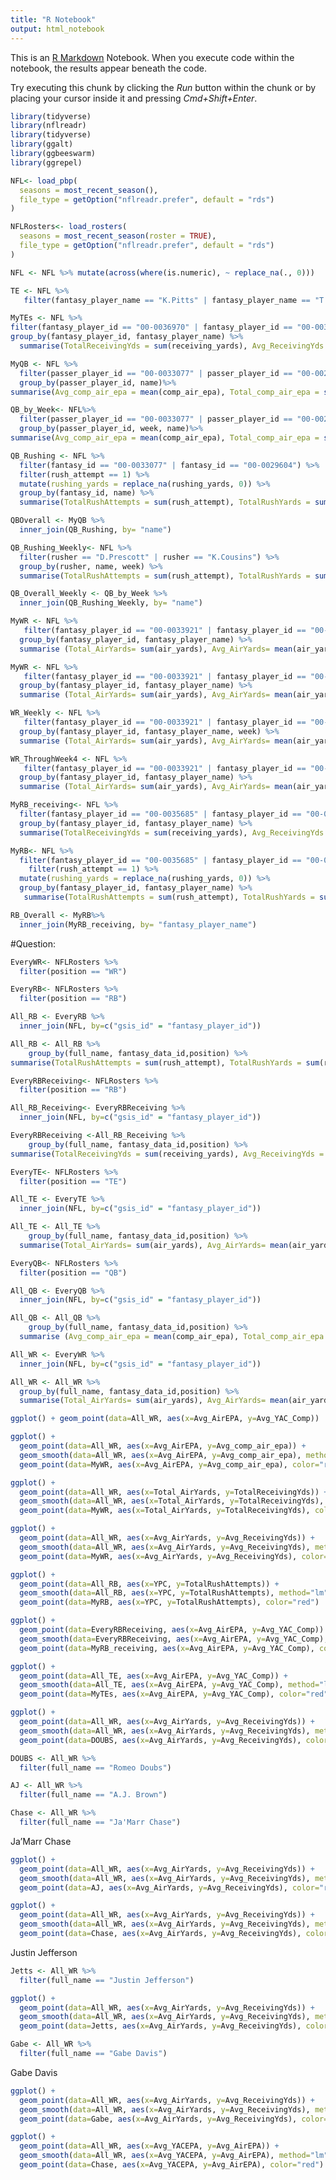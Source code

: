 ```yaml
---
title: "R Notebook"
output: html_notebook
---
```


This is an [R Markdown](http://rmarkdown.rstudio.com) Notebook. When you execute code within the notebook, the results appear beneath the code. 

Try executing this chunk by clicking the *Run* button within the chunk or by placing your cursor inside it and pressing *Cmd+Shift+Enter*. 

```r
library(tidyverse)
library(nflreadr)
library(tidyverse)
library(ggalt)
library(ggbeeswarm)
library(ggrepel)
```
```r
NFL<- load_pbp(
  seasons = most_recent_season(),
  file_type = getOption("nflreadr.prefer", default = "rds")
)
```

```r
NFLRosters<- load_rosters(
  seasons = most_recent_season(roster = TRUE),
  file_type = getOption("nflreadr.prefer", default = "rds")
)
```

```r
NFL <- NFL %>% mutate(across(where(is.numeric), ~ replace_na(., 0)))
```


```r
TE <- NFL %>% 
   filter(fantasy_player_name == "K.Pitts" | fantasy_player_name == "T.Conklin" )
```
```r
MyTEs <- NFL %>% 
filter(fantasy_player_id == "00-0036970" | fantasy_player_id == "00-0034270" ) %>% 
group_by(fantasy_player_id, fantasy_player_name) %>% 
  summarise(TotalReceivingYds = sum(receiving_yards), Avg_ReceivingYds = mean(receiving_yards), Total_AirYards= sum(air_yards), Avg_AirYards= mean(air_yards), Avg__YAC = mean (yards_after_catch), Total_YAC = sum (yards_after_catch), Avg_AirEPA = mean (air_epa), Total_AirEPA = sum(air_epa), Avg_YACEPA =mean (yac_epa), Total_YacEPA = sum(yac_epa), Avg_comp_air_epa = mean(comp_air_epa), Total_comp_air_epa = sum (comp_air_epa), Total_YAC_Comp = sum(comp_yac_epa), Avg_YAC_Comp = mean(comp_yac_epa), Total_YAC_WPA = sum(yac_wpa), Avg_YAC_WPA = mean(yac_wpa))
```


```r
MyQB <- NFL %>% 
  filter(passer_player_id == "00-0033077" | passer_player_id == "00-0029604")%>% 
  group_by(passer_player_id, name)%>% 
summarise(Avg_comp_air_epa = mean(comp_air_epa), Total_comp_air_epa = sum (comp_air_epa), Total_pass_touchdown = sum (pass_touchdown), Total_complete_pass = sum(complete_pass), Total_Pass_attempt = sum(pass_attempt), Interceptions = sum(interception), TotalQBEPA =sum(qb_epa), Avg_QBEPA = mean(qb_epa), Avg_pass_oe = mean(pass_oe), Avg_comp_air_epa = mean(comp_air_epa), Total_comp_air_epa = sum(comp_air_epa), TotalDropbacks= sum (qb_dropback))
```


```r
QB_by_Week<- NFL%>% 
  filter(passer_player_id == "00-0033077" | passer_player_id == "00-0029604")%>% 
  group_by(passer_player_id, week, name)%>% 
summarise(Avg_comp_air_epa = mean(comp_air_epa), Total_comp_air_epa = sum (comp_air_epa), Total_pass_touchdown = sum (pass_touchdown), Total_complete_pass = sum(complete_pass), Total_Pass_attempt = sum(pass_attempt), TotalQBEPA =sum(qb_epa), Avg_QBEPA = mean(qb_epa), Avg_pass_oe = mean(pass_oe), Avg_comp_air_epa = mean(comp_air_epa), Total_comp_air_epa = sum(comp_air_epa), TotalDropbacks= sum (qb_dropback), Interceptions = sum(interception))
```
```r
QB_Rushing <- NFL %>% 
  filter(fantasy_id == "00-0033077" | fantasy_id == "00-0029604") %>% 
  filter(rush_attempt == 1) %>% 
  mutate(rushing_yards = replace_na(rushing_yards, 0)) %>% 
  group_by(fantasy_id, name) %>% 
  summarise(TotalRushAttempts = sum(rush_attempt), TotalRushYards = sum(rushing_yards))
```
```r
QBOverall <- MyQB %>% 
  inner_join(QB_Rushing, by= "name")
```

```r
QB_Rushing_Weekly<- NFL %>% 
  filter(rusher == "D.Prescott" | rusher == "K.Cousins") %>% 
  group_by(rusher, name, week) %>% 
  summarise(TotalRushAttempts = sum(rush_attempt), TotalRushYards = sum(rushing_yards))
```
```r
QB_Overall_Weekly <- QB_by_Week %>% 
  inner_join(QB_Rushing_Weekly, by= "name")
```

```r
MyWR <- NFL %>% 
   filter(fantasy_player_id == "00-0033921" | fantasy_player_id == "00-0034764" | fantasy_player_id == "00-0036913" | fantasy_player_id == "00-0036963" | fantasy_player_id == "00-0036252") %>% 
  group_by(fantasy_player_id, fantasy_player_name) %>% 
  summarise (Total_AirYards= sum(air_yards), Avg_AirYards= mean(air_yards), Avg__YAC = mean (yards_after_catch), Total_YAC = sum (yards_after_catch), Avg_AirEPA = mean (air_epa), Total_AirEPA = sum(air_epa), Avg_YACEPA =mean (yac_epa), Total_YacEPA = sum(yac_epa), Avg_comp_air_epa = mean(comp_air_epa), Total_comp_air_epa = sum (comp_air_epa), Total_YAC_Comp = sum(comp_yac_epa), Avg_YAC_Comp = mean(comp_yac_epa), Total_YAC_WPA = sum(yac_wpa), Avg_YAC_WPA = mean(yac_wpa),TotalReceivingYds = sum(receiving_yards), Avg_ReceivingYds = mean(receiving_yards))
```

```r
MyWR <- NFL %>% 
   filter(fantasy_player_id == "00-0033921" | fantasy_player_id == "00-0034764" | fantasy_player_id == "00-0036913" | fantasy_player_id == "00-0036963" | fantasy_player_id == "00-0036252") %>% 
  group_by(fantasy_player_id, fantasy_player_name) %>% 
  summarise (Total_AirYards= sum(air_yards), Avg_AirYards= mean(air_yards), Avg__YAC = mean (yards_after_catch), Total_YAC = sum (yards_after_catch), Avg_AirEPA = mean (air_epa), Total_AirEPA = sum(air_epa), Avg_YACEPA =mean (yac_epa), Total_YacEPA = sum(yac_epa), Avg_comp_air_epa = mean(comp_air_epa), Total_comp_air_epa = sum (comp_air_epa), Total_YAC_Comp = sum(comp_yac_epa), Avg_YAC_Comp = mean(comp_yac_epa), Total_YAC_WPA = sum(yac_wpa), Avg_YAC_WPA = mean(yac_wpa),TotalReceivingYds = sum(receiving_yards), Avg_ReceivingYds = mean(receiving_yards))
```



```r
WR_Weekly <- NFL %>% 
   filter(fantasy_player_id == "00-0033921" | fantasy_player_id == "00-0034764" | fantasy_player_id == "00-0036913" | fantasy_player_id == "00-0036963" | fantasy_player_id == "00-0036252") %>% 
  group_by(fantasy_player_id, fantasy_player_name, week) %>% 
  summarise (Total_AirYards= sum(air_yards), Avg_AirYards= mean(air_yards), Avg__YAC = mean (yards_after_catch), Total_YAC = sum (yards_after_catch), Avg_AirEPA = mean (air_epa), Total_AirEPA = sum(air_epa), Avg_YACEPA =mean (yac_epa), Total_YacEPA = sum(yac_epa), Avg_comp_air_epa = mean(comp_air_epa), Total_comp_air_epa = sum (comp_air_epa), Total_YAC_Comp = sum(comp_yac_epa), Avg_YAC_Comp = mean(comp_yac_epa), Total_YAC_WPA = sum(yac_wpa), Avg_YAC_WPA = mean(yac_wpa))
```
```r
WR_ThroughWeek4 <- NFL %>% 
   filter(fantasy_player_id == "00-0033921" | fantasy_player_id == "00-0034764" | fantasy_player_id == "00-0036913" | fantasy_player_id == "00-0036963" | fantasy_player_id == "00-0036252", week <= 4) %>% 
  group_by(fantasy_player_id, fantasy_player_name) %>% 
  summarise (Total_AirYards= sum(air_yards), Avg_AirYards= mean(air_yards), Avg__YAC = mean (yards_after_catch), Total_YAC = sum (yards_after_catch), Avg_AirEPA = mean (air_epa), Total_AirEPA = sum(air_epa), Avg_YACEPA =mean (yac_epa), Total_YacEPA = sum(yac_epa), Avg_comp_air_epa = mean(comp_air_epa), Total_comp_air_epa = sum (comp_air_epa), Total_YAC_Comp = sum(comp_yac_epa), Avg_YAC_Comp = mean(comp_yac_epa), Total_YAC_WPA = sum(yac_wpa), Avg_YAC_WPA = mean(yac_wpa))
```






```r
MyRB_receiving<- NFL %>% 
  filter(fantasy_player_id == "00-0035685" | fantasy_player_id == "00-0036924" | fantasy_player_id == "00-0032144" | fantasy_player_id == "00-0037746" | fantasy_player_id == "00-0035831")%>% 
  group_by(fantasy_player_id, fantasy_player_name) %>% 
  summarise(TotalReceivingYds = sum(receiving_yards), Avg_ReceivingYds = mean(receiving_yards), Total_AirYards= sum(air_yards), Avg_AirYards= mean(air_yards), Avg__YAC = mean (yards_after_catch), Total_YAC = sum (yards_after_catch), Avg_AirEPA = mean (air_epa), Total_AirEPA = sum(air_epa), Avg_YACEPA =mean (yac_epa), Total_YacEPA = sum(yac_epa), Avg_comp_air_epa = mean(comp_air_epa), Total_comp_air_epa = sum (comp_air_epa), Total_YAC_Comp = sum(comp_yac_epa), Avg_YAC_Comp = mean(comp_yac_epa), Total_YAC_WPA = sum(yac_wpa), Avg_YAC_WPA = mean(yac_wpa))
```

```r
MyRB<- NFL %>% 
  filter(fantasy_player_id == "00-0035685" | fantasy_player_id == "00-0036924" | fantasy_player_id == "00-0032144" | fantasy_player_id == "00-0037746" | fantasy_player_id == "00-0035831")%>% 
    filter(rush_attempt == 1) %>% 
  mutate(rushing_yards = replace_na(rushing_yards, 0)) %>% 
  group_by(fantasy_player_id, fantasy_player_name) %>% 
   summarise(TotalRushAttempts = sum(rush_attempt), TotalRushYards = sum(rushing_yards), YPC = TotalRushYards/TotalRushAttempts)
```
```r
RB_Overall <- MyRB%>% 
  inner_join(MyRB_receiving, by= "fantasy_player_name")
```

#Question:

```r
EveryWR<- NFLRosters %>% 
  filter(position == "WR") 
```


```r
EveryRB<- NFLRosters %>% 
  filter(position == "RB") 
```
```r
All_RB <- EveryRB %>% 
  inner_join(NFL, by=c("gsis_id" = "fantasy_player_id"))
```

```r
All_RB <- All_RB %>% 
    group_by(full_name, fantasy_data_id,position) %>% 
summarise(TotalRushAttempts = sum(rush_attempt), TotalRushYards = sum(rushing_yards), YPC = TotalRushYards/TotalRushAttempts)
```


```r
EveryRBReceiving<- NFLRosters %>% 
  filter(position == "RB") 
```

```r
All_RB_Receiving<- EveryRBReceiving %>% 
  inner_join(NFL, by=c("gsis_id" = "fantasy_player_id"))
```


```r
EveryRBReceiving <-All_RB_Receiving %>% 
    group_by(full_name, fantasy_data_id,position) %>% 
summarise(TotalReceivingYds = sum(receiving_yards), Avg_ReceivingYds = mean(receiving_yards), Total_AirYards= sum(air_yards), Avg_AirYards= mean(air_yards), Avg__YAC = mean (yards_after_catch), Total_YAC = sum (yards_after_catch), Avg_AirEPA = mean (air_epa), Total_AirEPA = sum(air_epa), Avg_YACEPA =mean (yac_epa), Total_YacEPA = sum(yac_epa), Avg_comp_air_epa = mean(comp_air_epa), Total_comp_air_epa = sum (comp_air_epa), Total_YAC_Comp = sum(comp_yac_epa), Avg_YAC_Comp = mean(comp_yac_epa), Total_YAC_WPA = sum(yac_wpa), Avg_YAC_WPA = mean(yac_wpa))
```



```r
EveryTE<- NFLRosters %>% 
  filter(position == "TE") 
```

```r
All_TE <- EveryTE %>% 
  inner_join(NFL, by=c("gsis_id" = "fantasy_player_id"))
```

```r
All_TE <- All_TE %>% 
    group_by(full_name, fantasy_data_id,position) %>%
  summarise(Total_AirYards= sum(air_yards), Avg_AirYards= mean(air_yards), Avg__YAC = mean (yards_after_catch), Total_YAC = sum (yards_after_catch), Avg_AirEPA = mean (air_epa), Total_AirEPA = sum(air_epa), Avg_YACEPA =mean (yac_epa), Total_YacEPA = sum(yac_epa), Avg_comp_air_epa = mean(comp_air_epa), Total_comp_air_epa = sum (comp_air_epa), Total_YAC_Comp = sum(comp_yac_epa), Avg_YAC_Comp = mean(comp_yac_epa), Total_YAC_WPA = sum(yac_wpa), Avg_YAC_WPA = mean(yac_wpa),TotalReceivingYds = sum(receiving_yards), Avg_ReceivingYds = mean(receiving_yards))
```



```r
EveryQB<- NFLRosters %>% 
  filter(position == "QB") 
```
```r
All_QB <- EveryQB %>% 
  inner_join(NFL, by=c("gsis_id" = "fantasy_player_id"))
```

```r
All_QB <- All_QB %>% 
    group_by(full_name, fantasy_data_id,position) %>% 
  summarise (Avg_comp_air_epa = mean(comp_air_epa), Total_comp_air_epa = sum (comp_air_epa), Total_pass_touchdown = sum (pass_touchdown), Total_complete_pass = sum(complete_pass), Total_Pass_attempt = sum(pass_attempt), Interceptions = sum(interception), TotalQBEPA =sum(qb_epa), Avg_QBEPA = mean(qb_epa), Avg_pass_oe = mean(pass_oe), Avg_comp_air_epa = mean(comp_air_epa), Total_comp_air_epa = sum(comp_air_epa), TotalDropbacks= sum (qb_dropback))
```



```r
All_WR <- EveryWR %>% 
  inner_join(NFL, by=c("gsis_id" = "fantasy_player_id"))

```
```r
All_WR <- All_WR %>% 
  group_by(full_name, fantasy_data_id,position) %>% 
  summarise(Total_AirYards= sum(air_yards), Avg_AirYards= mean(air_yards), Avg__YAC = mean (yards_after_catch), Total_YAC = sum (yards_after_catch), Avg_AirEPA = mean (air_epa), Total_AirEPA = sum(air_epa), Avg_YACEPA =mean (yac_epa), Total_YacEPA = sum(yac_epa), Avg_comp_air_epa = mean(comp_air_epa), Total_comp_air_epa = sum (comp_air_epa), Total_YAC_Comp = sum(comp_yac_epa), Avg_YAC_Comp = mean(comp_yac_epa), Total_YAC_WPA = sum(yac_wpa), Avg_YAC_WPA = mean(yac_wpa),TotalReceivingYds = sum(receiving_yards), Avg_ReceivingYds = mean(receiving_yards))
```
```r
ggplot() + geom_point(data=All_WR, aes(x=Avg_AirEPA, y=Avg_YAC_Comp))
```
```r
ggplot() + 
  geom_point(data=All_WR, aes(x=Avg_AirEPA, y=Avg_comp_air_epa)) +
  geom_smooth(data=All_WR, aes(x=Avg_AirEPA, y=Avg_comp_air_epa), method="lm") +
  geom_point(data=MyWR, aes(x=Avg_AirEPA, y=Avg_comp_air_epa), color="red") 

```


```r
ggplot() + 
  geom_point(data=All_WR, aes(x=Total_AirYards, y=TotalReceivingYds)) +
  geom_smooth(data=All_WR, aes(x=Total_AirYards, y=TotalReceivingYds), method="lm") +
  geom_point(data=MyWR, aes(x=Total_AirYards, y=TotalReceivingYds), color="red") 

```
```r
ggplot() + 
  geom_point(data=All_WR, aes(x=Avg_AirYards, y=Avg_ReceivingYds)) +
  geom_smooth(data=All_WR, aes(x=Avg_AirYards, y=Avg_ReceivingYds), method="lm") +
  geom_point(data=MyWR, aes(x=Avg_AirYards, y=Avg_ReceivingYds), color="red") 

```


```r
ggplot() + 
  geom_point(data=All_RB, aes(x=YPC, y=TotalRushAttempts)) +
  geom_smooth(data=All_RB, aes(x=YPC, y=TotalRushAttempts), method="lm") +
  geom_point(data=MyRB, aes(x=YPC, y=TotalRushAttempts), color="red") 

```
```r
ggplot() + 
  geom_point(data=EveryRBReceiving, aes(x=Avg_AirEPA, y=Avg_YAC_Comp)) +
  geom_smooth(data=EveryRBReceiving, aes(x=Avg_AirEPA, y=Avg_YAC_Comp), method="lm") +
  geom_point(data=MyRB_receiving, aes(x=Avg_AirEPA, y=Avg_YAC_Comp), color="red") 

```


```r
ggplot() + 
  geom_point(data=All_TE, aes(x=Avg_AirEPA, y=Avg_YAC_Comp)) +
  geom_smooth(data=All_TE, aes(x=Avg_AirEPA, y=Avg_YAC_Comp), method="lm") +
  geom_point(data=MyTEs, aes(x=Avg_AirEPA, y=Avg_YAC_Comp), color="red") 

```


```r
ggplot() + 
  geom_point(data=All_WR, aes(x=Avg_AirYards, y=Avg_ReceivingYds)) +
  geom_smooth(data=All_WR, aes(x=Avg_AirYards, y=Avg_ReceivingYds), method="lm") +
  geom_point(data=DOUBS, aes(x=Avg_AirYards, y=Avg_ReceivingYds), color="red") 

```


```r
DOUBS <- All_WR %>% 
  filter(full_name == "Romeo Doubs")
```

```r
AJ <- All_WR %>% 
  filter(full_name == "A.J. Brown")
```
```r
Chase <- All_WR %>% 
  filter(full_name == "Ja'Marr Chase")
```


Ja'Marr Chase

```r
ggplot() + 
  geom_point(data=All_WR, aes(x=Avg_AirYards, y=Avg_ReceivingYds)) +
  geom_smooth(data=All_WR, aes(x=Avg_AirYards, y=Avg_ReceivingYds), method="lm") +
  geom_point(data=AJ, aes(x=Avg_AirYards, y=Avg_ReceivingYds), color="red") 

```

```r
ggplot() + 
  geom_point(data=All_WR, aes(x=Avg_AirYards, y=Avg_ReceivingYds)) +
  geom_smooth(data=All_WR, aes(x=Avg_AirYards, y=Avg_ReceivingYds), method="lm") +
  geom_point(data=Chase, aes(x=Avg_AirYards, y=Avg_ReceivingYds), color="red") 

```

Justin Jefferson

```r
Jetts <- All_WR %>% 
  filter(full_name == "Justin Jefferson")
```


```r
ggplot() + 
  geom_point(data=All_WR, aes(x=Avg_AirYards, y=Avg_ReceivingYds)) +
  geom_smooth(data=All_WR, aes(x=Avg_AirYards, y=Avg_ReceivingYds), method="lm") +
  geom_point(data=Jetts, aes(x=Avg_AirYards, y=Avg_ReceivingYds), color="red") 

```
```r
Gabe <- All_WR %>% 
  filter(full_name == "Gabe Davis")
```
Gabe Davis
```r
ggplot() + 
  geom_point(data=All_WR, aes(x=Avg_AirYards, y=Avg_ReceivingYds)) +
  geom_smooth(data=All_WR, aes(x=Avg_AirYards, y=Avg_ReceivingYds), method="lm") +
  geom_point(data=Gabe, aes(x=Avg_AirYards, y=Avg_ReceivingYds), color="red") 

```
```r
ggplot() + 
  geom_point(data=All_WR, aes(x=Avg_YACEPA, y=Avg_AirEPA)) +
  geom_smooth(data=All_WR, aes(x=Avg_YACEPA, y=Avg_AirEPA), method="lm") +
  geom_point(data=Chase, aes(x=Avg_YACEPA, y=Avg_AirEPA), color="red") 

```

